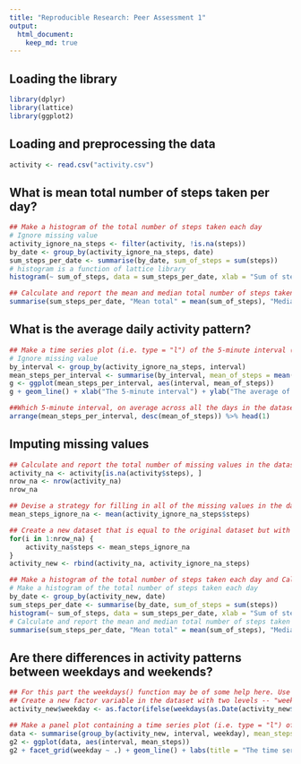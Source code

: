 ```yaml
---
title: "Reproducible Research: Peer Assessment 1"
output: 
  html_document:
    keep_md: true
---
```


## Loading the library
```r
library(dplyr)
library(lattice)
library(ggplot2)
```


## Loading and preprocessing the data
```r
activity <- read.csv("activity.csv")

```

## What is mean total number of steps taken per day?
```r
## Make a histogram of the total number of steps taken each day
# Ignore missing value
activity_ignore_na_steps <- filter(activity, !is.na(steps))
by_date <- group_by(activity_ignore_na_steps, date)
sum_steps_per_date <- summarise(by_date, sum_of_steps = sum(steps))
# histogram is a function of lattice library
histogram(~ sum_of_steps, data = sum_steps_per_date, xlab = "Sum of steps per date", main = "Histogram of the total number of steps taken each day")

## Calculate and report the mean and median total number of steps taken per day
summarise(sum_steps_per_date, "Mean total" = mean(sum_of_steps), "Median total" = median(sum_of_steps))
```


## What is the average daily activity pattern?
```r
## Make a time series plot (i.e. type = "l") of the 5-minute interval (x-axis) and the average number of steps taken, averaged across all days (y-axis)
# Ignore missing value
by_interval <- group_by(activity_ignore_na_steps, interval)
mean_steps_per_interval <- summarise(by_interval, mean_of_steps = mean(steps))
g <- ggplot(mean_steps_per_interval, aes(interval, mean_of_steps))
g + geom_line() + xlab("The 5-minute interval") + ylab("The average of steps taken") + labs(title = "The average daily activity pattern")

##Which 5-minute interval, on average across all the days in the dataset, contains the maximum number of steps?
arrange(mean_steps_per_interval, desc(mean_of_steps)) %>% head(1)
```


## Imputing missing values
```r
## Calculate and report the total number of missing values in the dataset (i.e. the total number of rows with NAs)
activity_na <- activity[is.na(activity$steps), ]
nrow_na <- nrow(activity_na)
nrow_na

## Devise a strategy for filling in all of the missing values in the dataset. The strategy does not need to be sophisticated. For example, you could use the mean/median for that day, or the mean for that 5-minute interval, etc.
mean_steps_ignore_na <- mean(activity_ignore_na_steps$steps)

## Create a new dataset that is equal to the original dataset but with the missing data filled in.
for(i in 1:nrow_na) {
    activity_na$steps <- mean_steps_ignore_na
}
activity_new <- rbind(activity_na, activity_ignore_na_steps)

## Make a histogram of the total number of steps taken each day and Calculate and report the mean and median total number of steps taken per day. Do these values differ from the estimates from the first part of the assignment? What is the impact of imputing missing data on the estimates of the total daily number of steps?
# Make a histogram of the total number of steps taken each day
by_date <- group_by(activity_new, date)
sum_steps_per_date <- summarise(by_date, sum_of_steps = sum(steps))
histogram(~ sum_of_steps, data = sum_steps_per_date, xlab = "Sum of steps per date", main = "Histogram of the total number of steps taken each day")
# Calculate and report the mean and median total number of steps taken per day.
summarise(sum_steps_per_date, "Mean total" = mean(sum_of_steps), "Median total" = median(sum_of_steps))
```


## Are there differences in activity patterns between weekdays and weekends?
```r
## For this part the weekdays() function may be of some help here. Use the dataset with the filled-in missing values for this part.
## Create a new factor variable in the dataset with two levels -- "weekday" and "weekend" indicating whether a given date is a weekday or weekend day.
activity_new$weekday <- as.factor(ifelse(weekdays(as.Date(activity_new$date)) %in% c("Saturday", "Sunday"), "Weekend", "Weekday"))

## Make a panel plot containing a time series plot (i.e. type = "l") of the 5-minute interval (x-axis) and the average number of steps taken, averaged across all weekday days or weekend days (y-axis). The plot should look something like the following, which was created using simulated data:
data <- summarise(group_by(activity_new, interval, weekday), mean_steps = mean(steps))
g2 <- ggplot(data, aes(interval, mean_steps))
g2 + facet_grid(weekday ~ .) + geom_line() + labs(title = "The time series plot of interval and the average of steps taken") + ylab("The average number of steps")
```



